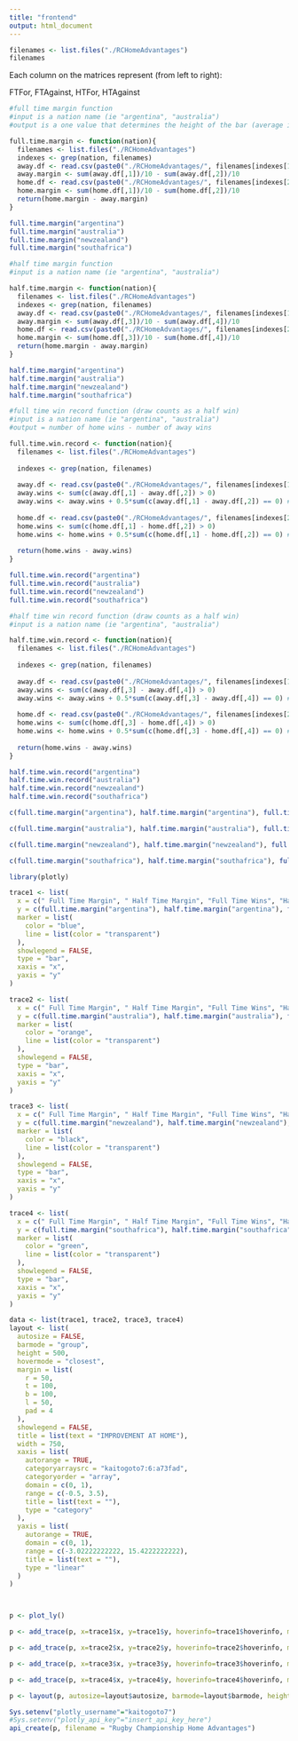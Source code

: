 ```yaml
---
title: "frontend"
output: html_document
---
```


```r
filenames <- list.files("./RCHomeAdvantages")
filenames
```

Each column on the matrices represent (from left to right):

FTFor, FTAgainst, HTFor, HTAgainst

```r
#full time margin function
#input is a nation name (ie "argentina", "australia")
#output is a one value that determines the height of the bar (average improvement in full time margin at home)

full.time.margin <- function(nation){
  filenames <- list.files("./RCHomeAdvantages")
  indexes <- grep(nation, filenames)
  away.df <- read.csv(paste0("./RCHomeAdvantages/", filenames[indexes[1]]))[,-c(1)] #away csv is read
  away.margin <- sum(away.df[,1])/10 - sum(away.df[,2])/10
  home.df <- read.csv(paste0("./RCHomeAdvantages/", filenames[indexes[2]]))[,-c(1)] #home csv is read
  home.margin <- sum(home.df[,1])/10 - sum(home.df[,2])/10
  return(home.margin - away.margin)
}

full.time.margin("argentina")
full.time.margin("australia")
full.time.margin("newzealand")
full.time.margin("southafrica")
```

```r
#half time margin function
#input is a nation name (ie "argentina", "australia")

half.time.margin <- function(nation){
  filenames <- list.files("./RCHomeAdvantages")
  indexes <- grep(nation, filenames)
  away.df <- read.csv(paste0("./RCHomeAdvantages/", filenames[indexes[1]]))[,-c(1)] #away csv is read
  away.margin <- sum(away.df[,3])/10 - sum(away.df[,4])/10
  home.df <- read.csv(paste0("./RCHomeAdvantages/", filenames[indexes[2]]))[,-c(1)] #home csv is read
  home.margin <- sum(home.df[,3])/10 - sum(home.df[,4])/10
  return(home.margin - away.margin)
}

half.time.margin("argentina")
half.time.margin("australia")
half.time.margin("newzealand")
half.time.margin("southafrica")
```

```r
#full time win record function (draw counts as a half win)
#input is a nation name (ie "argentina", "australia")
#output = number of home wins - number of away wins

full.time.win.record <- function(nation){
  filenames <- list.files("./RCHomeAdvantages")
  
  indexes <- grep(nation, filenames)
  
  away.df <- read.csv(paste0("./RCHomeAdvantages/", filenames[indexes[1]]))[,-c(1)] #away csv is read
  away.wins <- sum(c(away.df[,1] - away.df[,2]) > 0)
  away.wins <- away.wins + 0.5*sum(c(away.df[,1] - away.df[,2]) == 0) #draw counts as half
  
  home.df <- read.csv(paste0("./RCHomeAdvantages/", filenames[indexes[2]]))[,-c(1)] #home csv is read
  home.wins <- sum(c(home.df[,1] - home.df[,2]) > 0)
  home.wins <- home.wins + 0.5*sum(c(home.df[,1] - home.df[,2]) == 0) #draw counts as half
  
  return(home.wins - away.wins)
}

full.time.win.record("argentina")
full.time.win.record("australia")
full.time.win.record("newzealand")
full.time.win.record("southafrica")
```

```r
#half time win record function (draw counts as a half win)
#input is a nation name (ie "argentina", "australia")

half.time.win.record <- function(nation){
  filenames <- list.files("./RCHomeAdvantages")
  
  indexes <- grep(nation, filenames)
  
  away.df <- read.csv(paste0("./RCHomeAdvantages/", filenames[indexes[1]]))[,-c(1)] #away csv is read
  away.wins <- sum(c(away.df[,3] - away.df[,4]) > 0)
  away.wins <- away.wins + 0.5*sum(c(away.df[,3] - away.df[,4]) == 0) #draw counts as half
  
  home.df <- read.csv(paste0("./RCHomeAdvantages/", filenames[indexes[2]]))[,-c(1)] #home csv is read
  home.wins <- sum(c(home.df[,3] - home.df[,4]) > 0)
  home.wins <- home.wins + 0.5*sum(c(home.df[,3] - home.df[,4]) == 0) #draw counts as half
  
  return(home.wins - away.wins)
}

half.time.win.record("argentina")
half.time.win.record("australia")
half.time.win.record("newzealand")
half.time.win.record("southafrica")
```

```r
c(full.time.margin("argentina"), half.time.margin("argentina"), full.time.win.record("argentina"), half.time.win.record("argentina"))

c(full.time.margin("australia"), half.time.margin("australia"), full.time.win.record("australia"), half.time.win.record("australia"))

c(full.time.margin("newzealand"), half.time.margin("newzealand"), full.time.win.record("newzealand"), half.time.win.record("newzealand"))

c(full.time.margin("southafrica"), half.time.margin("southafrica"), full.time.win.record("southafrica"), half.time.win.record("southafrica"))
```

```r
library(plotly)

trace1 <- list(
  x = c(" Full Time Margin", " Half Time Margin", "Full Time Wins", "Half Time Wins"), 
  y = c(full.time.margin("argentina"), half.time.margin("argentina"), full.time.win.record("argentina"), half.time.win.record("argentina")), 
  marker = list(
    color = "blue", 
    line = list(color = "transparent")
  ), 
  showlegend = FALSE, 
  type = "bar", 
  xaxis = "x", 
  yaxis = "y"
)

trace2 <- list(
  x = c(" Full Time Margin", " Half Time Margin", "Full Time Wins", "Half Time Wins"), 
  y = c(full.time.margin("australia"), half.time.margin("australia"), full.time.win.record("australia"), half.time.win.record("australia")), 
  marker = list(
    color = "orange", 
    line = list(color = "transparent")
  ), 
  showlegend = FALSE, 
  type = "bar", 
  xaxis = "x", 
  yaxis = "y"
)

trace3 <- list(
  x = c(" Full Time Margin", " Half Time Margin", "Full Time Wins", "Half Time Wins"), 
  y = c(full.time.margin("newzealand"), half.time.margin("newzealand"), full.time.win.record("newzealand"), half.time.win.record("newzealand")), 
  marker = list(
    color = "black", 
    line = list(color = "transparent")
  ), 
  showlegend = FALSE, 
  type = "bar", 
  xaxis = "x", 
  yaxis = "y"
)

trace4 <- list(
  x = c(" Full Time Margin", " Half Time Margin", "Full Time Wins", "Half Time Wins"), 
  y = c(full.time.margin("southafrica"), half.time.margin("southafrica"), full.time.win.record("southafrica"), half.time.win.record("southafrica")),
  marker = list(
    color = "green", 
    line = list(color = "transparent")
  ), 
  showlegend = FALSE, 
  type = "bar", 
  xaxis = "x", 
  yaxis = "y"
)

data <- list(trace1, trace2, trace3, trace4)
layout <- list(
  autosize = FALSE, 
  barmode = "group", 
  height = 500, 
  hovermode = "closest", 
  margin = list(
    r = 50, 
    t = 100, 
    b = 100, 
    l = 50, 
    pad = 4
  ), 
  showlegend = FALSE, 
  title = list(text = "IMPROVEMENT AT HOME"), 
  width = 750, 
  xaxis = list(
    autorange = TRUE, 
    categoryarraysrc = "kaitogoto7:6:a73fad", 
    categoryorder = "array", 
    domain = c(0, 1), 
    range = c(-0.5, 3.5), 
    title = list(text = ""), 
    type = "category"
  ), 
  yaxis = list(
    autorange = TRUE, 
    domain = c(0, 1), 
    range = c(-3.02222222222, 15.4222222222), 
    title = list(text = ""), 
    type = "linear"
  )
)



p <- plot_ly()

p <- add_trace(p, x=trace1$x, y=trace1$y, hoverinfo=trace1$hoverinfo, marker=trace1$marker, name=trace1$name, showlegend=trace1$showlegend, type=trace1$type, xaxis=trace1$xaxis, yaxis=trace1$yaxis)

p <- add_trace(p, x=trace2$x, y=trace2$y, hoverinfo=trace2$hoverinfo, marker=trace2$marker, name=trace2$name, showlegend=trace2$showlegend, type=trace2$type, xaxis=trace2$xaxis, yaxis=trace2$yaxis)

p <- add_trace(p, x=trace3$x, y=trace3$y, hoverinfo=trace3$hoverinfo, marker=trace3$marker, name=trace3$name, showlegend=trace3$showlegend, type=trace3$type, xaxis=trace3$xaxis, yaxis=trace3$yaxis)

p <- add_trace(p, x=trace4$x, y=trace4$y, hoverinfo=trace4$hoverinfo, marker=trace4$marker, name=trace4$name, showlegend=trace4$showlegend, type=trace4$type, xaxis=trace4$xaxis, yaxis=trace4$yaxis)

p <- layout(p, autosize=layout$autosize, barmode=layout$barmode, height=layout$height, hovermode=layout$hovermode, margin=layout$margin, showlegend=layout$showlegend, width=layout$width, xaxis=layout$xaxis, yaxis=layout$yaxis)

Sys.setenv("plotly_username"="kaitogoto7")
#Sys.setenv("plotly_api_key"="insert_api_key_here")
api_create(p, filename = "Rugby Championship Home Advantages")
```